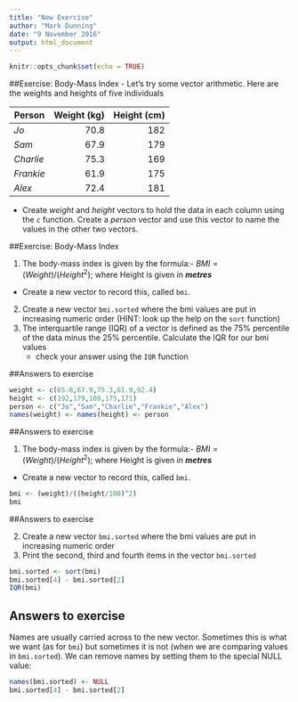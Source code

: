 ```yaml
---
title: "New Exercise"
author: "Mark Dunning"
date: "9 November 2016"
output: html_document
---
```


```r
knitr::opts_chunk$set(echo = TRUE)
```

##Exercise: Body-Mass Index
- Let's try some vector arithmetic. Here are the weights and heights of five individuals

|Person | Weight (kg) | Height (cm)|
|-------|------------------:|-------------------:|
|*Jo*|70.8|182|
|*Sam*|67.9|179|
|*Charlie*|75.3|169|
|*Frankie*|61.9|175|
|*Alex*|72.4|181|


- Create *weight* and *height* vectors to hold the data in each column using the `c` function. Create a *person* vector and use this vector to name the values in the other two vectors.

##Exercise: Body-Mass Index

1. The body-mass index is given by the formula:- $BMI = (Weight)/(Height^2)$; where Height is given in ***metres***
  + Create a new vector to record this, called `bmi`.

2. Create a new vector `bmi.sorted` where the bmi values are put in increasing numeric order (HINT: look up the help on the `sort` function)
3. The interquartile range (IQR) of a vector is defined as the 75% percentile of the data minus the 25% percentile. Calculate the IQR for our bmi values 
    + check your answer using the `IQR` function

##Answers to exercise

```r
weight <- c(65.8,67.9,75.3,61.9,92.4)
height <- c(192,179,169,175,171)
person <- c("Jo","Sam","Charlie","Frankie","Alex")
names(weight) <- names(height) <- person
```

##Answers to exercise

1. The body-mass index is given by the formula:- $BMI = (Weight)/(Height^2)$; where Height is given in ***metres***
  + Create a new vector to record this, called `bmi`.
  
```r
bmi <- (weight)/((height/100)^2)
bmi
```


##Answers to exercise

2. Create a new vector `bmi.sorted` where the bmi values are put in increasing numeric order
3. Print the second, third and fourth items in the vector `bmi.sorted`

```r
bmi.sorted <- sort(bmi)
bmi.sorted[4] - bmi.sorted[2]
IQR(bmi)
```

## Answers to exercise

Names are usually carried across to the new vector. Sometimes this is what we want (as for `bmi`) but sometimes it is not (when we are comparing values in `bmi.sorted`). We can remove names by setting them to the special NULL value:

```r
names(bmi.sorted) <- NULL
bmi.sorted[4] - bmi.sorted[2]
```

